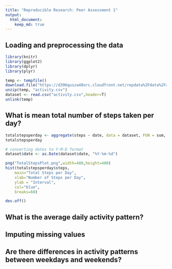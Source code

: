 ```yaml
---
title: "Reproducible Research: Peer Assessment 1"
output: 
  html_document:
    keep_md: true
---
```



## Loading and preprocessing the data
```r
library(knitr)
library(ggplot2)
library(dplyr)
library(plyr)
```



```r
temp <- tempfile()
download.file("https://d396qusza40orc.cloudfront.net/repdata%2Fdata%2Factivity.zip", temp, mode="wb")
unzip(temp, "activity.csv")
dataset <- read.csv("activity.csv",header=T)
unlink(temp)
```

## What is mean total number of steps taken per day?

```r
totalstepsperday <- aggregate(steps ~ date, data = dataset, FUN = sum, na.rm = TRUE)
totalstepsperday
```


```r

# converting dates to Y-M-D format
dataset$date <- as.Date(dataset$date, "%Y-%m-%d")

png("TotalStepsPlot.png",width=480,height=480)
hist(totalstepsperday$steps, 
    main="Total Steps per Day", 
    xlab="Number of Steps per Day", 
    ylab = "Interval",
    col="blue",
    breaks=60)

dev.off()
```


## What is the average daily activity pattern?



## Imputing missing values



## Are there differences in activity patterns between weekdays and weekends?
